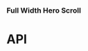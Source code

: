 
<Meta title="Components/FullWidthHeroScroll" component={FullWidthHeroScroll} />

### Full Width Hero Scroll

<Preview>
  <Story name="Full Width Hero Scroll">
    <FullWidthHeroScroll
      backgroundColor="#000"
      backgroundVideo={FullWidthHeroScrollFixture.backgroundVideo}
      copy={FullWidthHeroScrollFixture.copy}
      cta={FullWidthHeroScrollFixture.cta}
      eyebrow={FullWidthHeroScrollFixture.eyebrow}
      hasFullWidthImage={true}
      id={FullWidthHeroScrollFixture.id}
      heading={FullWidthHeroScrollFixture.heading}
      heading={FullWidthHeroScrollFixture.heading}
      isHero={true}
      isReverse={true}
      textBlocks={FullWidthHeroScrollFixture.textBlocks}
      theme="light"
      title={FullWidthHeroScrollFixture.title}
    />
  </Story>
</Preview>

# API

<Props of={FullWidthHeroScroll} />
